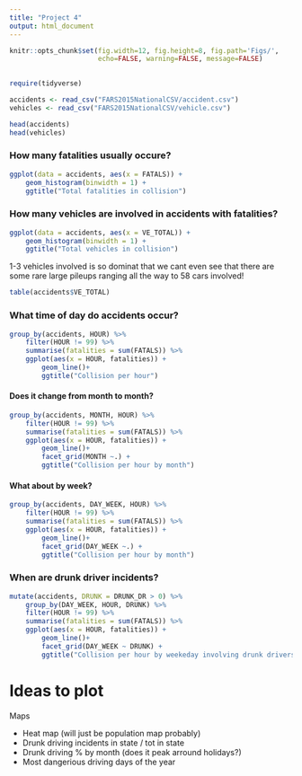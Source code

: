 ```yaml
---
title: "Project 4"
output: html_document
---
```


```r
knitr::opts_chunk$set(fig.width=12, fig.height=8, fig.path='Figs/',
                      echo=FALSE, warning=FALSE, message=FALSE)
 
```

```r
require(tidyverse)

```

```r
accidents <- read_csv("FARS2015NationalCSV/accident.csv")
vehicles <- read_csv("FARS2015NationalCSV/vehicle.csv")

```

```r
head(accidents)
head(vehicles)
```


### How many fatalities usually occure?

```r
ggplot(data = accidents, aes(x = FATALS)) +
    geom_histogram(binwidth = 1) +
    ggtitle("Total fatalities in collision")

```


### How many vehicles are involved in accidents with fatalities?

```r

ggplot(data = accidents, aes(x = VE_TOTAL)) +
    geom_histogram(binwidth = 1) +
    ggtitle("Total vehicles in collision")

```

1-3 vehicles involved is so dominat that we cant even see that there are some
rare large pileups ranging all the way to 58 cars involved!

```r
table(accidents$VE_TOTAL)
```

### What time of day do accidents occur?
```r

group_by(accidents, HOUR) %>%
    filter(HOUR != 99) %>%
    summarise(fatalities = sum(FATALS)) %>%
    ggplot(aes(x = HOUR, fatalities)) +
        geom_line()+
        ggtitle("Collision per hour")
```


#### Does it change from month to month?

```r
group_by(accidents, MONTH, HOUR) %>%
    filter(HOUR != 99) %>%
    summarise(fatalities = sum(FATALS)) %>%
    ggplot(aes(x = HOUR, fatalities)) +
        geom_line()+
        facet_grid(MONTH ~.) +
        ggtitle("Collision per hour by month")

```

#### What about by week?

```r
group_by(accidents, DAY_WEEK, HOUR) %>%
    filter(HOUR != 99) %>%
    summarise(fatalities = sum(FATALS)) %>%
    ggplot(aes(x = HOUR, fatalities)) +
        geom_line()+
        facet_grid(DAY_WEEK ~.) +
        ggtitle("Collision per hour by month")

```

### When are drunk driver incidents?

```r
mutate(accidents, DRUNK = DRUNK_DR > 0) %>%
    group_by(DAY_WEEK, HOUR, DRUNK) %>%
    filter(HOUR != 99) %>%
    summarise(fatalities = sum(FATALS)) %>%
    ggplot(aes(x = HOUR, fatalities)) +
        geom_line()+
        facet_grid(DAY_WEEK ~ DRUNK) +
        ggtitle("Collision per hour by weekeday involving drunk drivers")


```


# Ideas to plot

Maps

* Heat map (will just be population map probably) 
* Drunk driving incidents in state / tot in state 
* Drunk driving % by month (does it peak arround holidays?)
* Most dangerious driving days of the year




